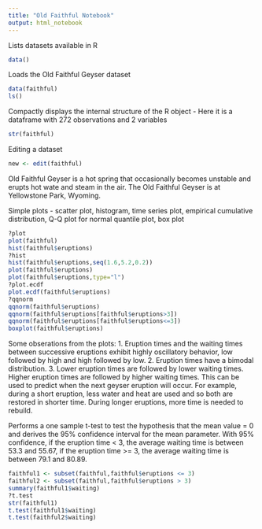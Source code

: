 ---
title: "Old Faithful Notebook"
output: html_notebook
---
 
Lists datasets available in R
```{r}
data()
```
Loads the Old Faithful Geyser dataset
```{r}
data(faithful)
ls()
```
Compactly displays the internal structure of the R object - Here it is a dataframe with 272 observations and 2 variables
```{r}
str(faithful)
```
Editing a dataset
```{r}
new <- edit(faithful)
```
Old Faithful Geyser is a hot spring that occasionally becomes unstable and erupts hot wate and steam in the air. The Old Faithful Geyser is at Yellowstone Park, Wyoming.

Simple plots - scatter plot, histogram, time series plot, empirical cumulative distribution, Q-Q plot for normal quantile plot, box plot
```{r}
?plot
plot(faithful)
hist(faithful$eruptions)
?hist
hist(faithful$eruptions,seq(1.6,5.2,0.2))
plot(faithful$eruptions)
plot(faithful$eruptions,type="l")
?plot.ecdf
plot.ecdf(faithful$eruptions)
?qqnorm
qqnorm(faithful$eruptions)
qqnorm(faithful$eruptions[faithful$eruptions>3])
qqnorm(faithful$eruptions[faithful$eruptions<=3])
boxplot(faithful$eruptions)
```
Some obserations from the plots:
1. Eruption times and the waiting times between successive eruptions exhibit highly oscillatory behavior, low followed by high and high followed by low.
2. Eruption times have a bimodal distribution.
3. Lower eruption times are followed by lower waiting times. Higher eruption times are followed by higher waiting times. This can be used to predict when the next geyser eruption will occur. For example, during a short eruption, less water and heat are used and so both are restored in shorter time. During longer eruptions, more time is needed to rebuild.

Performs a one sample t-test to test the hypothesis that the mean value = 0 and derives the 95% confidence interval for the mean parameter. With 95% confidence, if the eruption time < 3, the average waiting time is between 53.3 and 55.67, if the eruption time >= 3, the average waiting time is between 79.1 and 80.89. 
```{r}
faithful1 <- subset(faithful,faithful$eruptions <= 3)
faithful2 <- subset(faithful,faithful$eruptions > 3)
summary(faithful1$waiting)
?t.test
str(faithful1)
t.test(faithful1$waiting)
t.test(faithful2$waiting)
```

